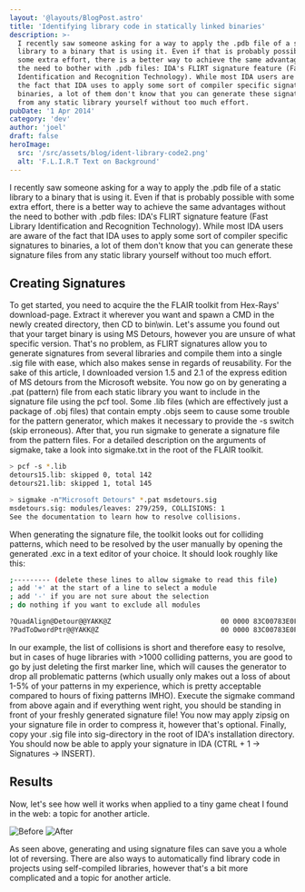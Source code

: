 ```yaml
---
layout: '@layouts/BlogPost.astro'
title: 'Identifying library code in statically linked binaries'
description: >-
  I recently saw someone asking for a way to apply the .pdb file of a static
  library to a binary that is using it. Even if that is probably possible with
  some extra effort, there is a better way to achieve the same advantages without
  the need to bother with .pdb files: IDA's FLIRT signature feature (Fast Library
  Identification and Recognition Technology). While most IDA users are aware of
  the fact that IDA uses to apply some sort of compiler specific signatures to
  binaries, a lot of them don't know that you can generate these signature files
  from any static library yourself without too much effort.
pubDate: '1 Apr 2014'
category: 'dev'
author: 'joel'
draft: false
heroImage:
  src: '/src/assets/blog/ident-library-code2.png'
  alt: 'F.L.I.R.T Text on Background'
---
```


I recently saw someone asking for a way to apply the .pdb file of a static
library to a binary that is using it. Even if that is probably possible with
some extra effort, there is a better way to achieve the same advantages without
the need to bother with .pdb files: IDA's FLIRT signature feature (Fast Library
Identification and Recognition Technology). While most IDA users are aware of
the fact that IDA uses to apply some sort of compiler specific signatures to
binaries, a lot of them don't know that you can generate these signature files
from any static library yourself without too much effort.

## Creating Signatures

To get started, you need to acquire the the FLAIR toolkit from Hex-Rays'
download-page. Extract it wherever you want and spawn a CMD in the newly created
directory, then CD to bin\win. Let's assume you found out that your target
binary is using MS Detours, however you are unsure of what specific version.
That's no problem, as FLIRT signatures allow you to generate signatures from
several libraries and compile them into a single .sig file with ease, which also
makes sense in regards of reusability. For the sake of this article, I
downloaded version 1.5 and 2.1 of the express edition of MS detours from the
Microsoft website. You now go on by generating a .pat (pattern) file from each
static library you want to include in the signature file using the pcf tool.
Some .lib files (which are effectively just a package of .obj files) that
contain empty .objs seem to cause some trouble for the pattern generator, which
makes it necessary to provide the -s switch (skip erroneous). After that, you
run sigmake to generate a signature file from the pattern files. For a detailed
description on the arguments of sigmake, take a look into sigmake.txt in the
root of the FLAIR toolkit.

```sh
> pcf -s *.lib
detours15.lib: skipped 0, total 142
detours21.lib: skipped 1, total 145

> sigmake -n"Microsoft Detours" *.pat msdetours.sig
msdetours.sig: modules/leaves: 279/259, COLLISIONS: 1
See the documentation to learn how to resolve collisions.

```

When generating the signature file, the toolkit looks out for colliding
patterns, which need to be resolved by the user manually by opening the
generated .exc in a text editor of your choice. It should look roughly like
this:

```sh
;--------- (delete these lines to allow sigmake to read this file)
; add '+' at the start of a line to select a module
; add '-' if you are not sure about the selection
; do nothing if you want to exclude all modules

?QuadAlign@Detour@@YAKK@Z                           00 0000 83C00783E0F8C3..................................................
?PadToDwordPtr@@YAKK@Z                              00 0000 83C00783E0F8C3..................................................

```

In our example, the list of collisions is short and therefore easy to resolve,
but in cases of huge libraries with >1000 colliding patterns, you are good to go
by just deleting the first marker line, which will causes the generator to drop
all problematic patterns (which usually only makes out a loss of about 1-5% of
your patterns in my experience, which is pretty acceptable compared to hours of
fixing patterns IMHO). Execute the sigmake command from above again and if
everything went right, you should be standing in front of your freshly generated
signature file! You now may apply zipsig on your signature file in order to
compress it, however that's optional. Finally, copy your .sig file into
sig-directory in the root of IDA's installation directory. You should now be
able to apply your signature in IDA (CTRL + 1 -> Signatures -> INSERT).

## Results

Now, let's see how well it works when applied to a tiny game cheat I found in
the web: a topic for another article.

![Before](https://zyantific.com/assets/2014-12-15-dumping-packed-executables-using-minidumps/before.png) 
![After](https://zyantific.com/assets/2014-12-15-dumping-packed-executables-using-minidumps/after.png)

As seen above, generating and using signature files can save you a whole lot of
reversing. There are also ways to automatically find library code in projects
using self-compiled libraries, however that's a bit more complicated and a topic
for another article.
